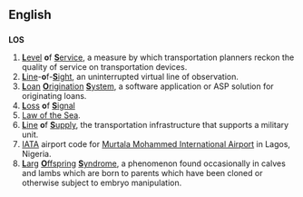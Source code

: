 ==English==
==={{initialism}}===
'''LOS'''
# [[level|'''L'''evel]] '''o'''f [[service|'''S'''ervice]], a measure by which transportation planners reckon the quality of service on transportation devices.
# [[line|'''L'''ine]]-'''o'''f-[[sight|'''S'''ight]], an uninterrupted virtual line of observation.
# [[loan|'''L'''oan]] [[origination|'''O'''rigination]] [[system|'''S'''ystem]], a software application or ASP solution for originating loans.
# [[loss|'''L'''oss]] '''o'''f [[signal|'''S'''ignal]]
# [[Law of the Sea]].
# [[line|'''L'''ine]] '''o'''f [[supply|'''S'''upply]], the transportation infrastructure that supports a military unit.
# [[IATA]] airport code for [[Murtala Mohammed International Airport]] in Lagos, Nigeria.
# [[large|'''L'''arg]] [[offspring|'''O'''ffspring]] [[syndrome|'''S'''yndrome]], a phenomenon found occasionally in calves and lambs which are born to parents which have been cloned or otherwise subject to embryo manipulation.